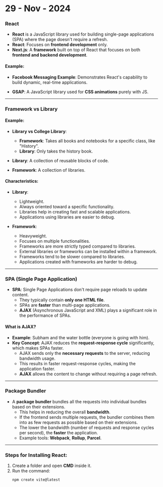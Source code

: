 # 29 - Nov - 2024

### React

- **React** is a JavaScript library used for building single-page applications (SPA) where the page doesn't require a refresh.
- **React**: Focuses on **frontend development** only.
- **Next.js**: A **framework** built on top of React that focuses on both **frontend and backend development**.

#### Example:
- **Facebook Messaging Example**: Demonstrates React's capability to build dynamic, real-time applications.

- **GSAP**: A JavaScript library used for **CSS animations** purely with JS.

---

### Framework vs Library

#### Example:
- **Library vs College Library**:
  - **Framework**: Takes all books and notebooks for a specific class, like "History".
  - **Library**: Only takes the history book.

- **Library**: A collection of reusable blocks of code.
- **Framework**: A collection of libraries.

#### Characteristics:

- **Library**:
  - Lightweight.
  - Always oriented toward a specific functionality.
  - Libraries help in creating fast and scalable applications.
  - Applications using libraries are easier to debug.

- **Framework**:
  - Heavyweight.
  - Focuses on multiple functionalities.
  - Frameworks are more strictly typed compared to libraries.
  - External libraries or frameworks can be installed within a framework.
  - Frameworks tend to be slower compared to libraries.
  - Applications created with frameworks are harder to debug.

---

### SPA (Single Page Application)

- **SPA**: Single Page Applications don't require page reloads to update content.
  - They typically contain **only one HTML file**.
  - SPAs are **faster** than multi-page applications.
  - **AJAX** (Asynchronous JavaScript and XML) plays a significant role in the performance of SPAs.

#### What is AJAX?

- **Example**: Subham and the water bottle (everyone is going with him).
- **Key Concept**: AJAX reduces the **request-response cycle** significantly, which makes SPAs faster.
  - AJAX sends only the **necessary requests** to the server, reducing bandwidth usage.
  - This results in faster request-response cycles, making the application faster.
  - **AJAX** allows the content to change without requiring a page refresh.

---

### Package Bundler

- A **package bundler** bundles all the requests into individual bundles based on their extensions.
  - This helps in reducing the overall **bandwidth**.
  - If the frontend sends multiple requests, the bundler combines them into as few requests as possible based on their extensions.
  - The lower the bandwidth (number of requests and response cycles per second), the **faster** the application.
  - Example tools: **Webpack**, **Rollup**, **Parcel**.

---

### Steps for Installing React:

1. Create a folder and open **CMD** inside it.
2. Run the command:
   ```bash
   npm create vite@latest
   ```
